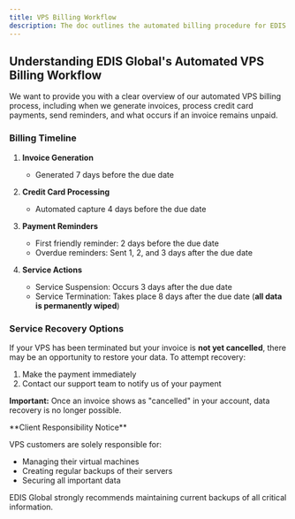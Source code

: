 ```yaml
---
title: VPS Billing Workflow
description: The doc outlines the automated billing procedure for EDIS Global VPS services, including invoice generation, credit card captures, friendly and overdue reminders, service suspension, and termination.
---
```


## Understanding EDIS Global's Automated VPS Billing Workflow

We want to provide you with a clear overview of our automated VPS billing process, including when we generate invoices, process credit card payments, send reminders, and what occurs if an invoice remains unpaid.

### Billing Timeline

1. **Invoice Generation**
   - Generated 7 days before the due date
   
2. **Credit Card Processing**
   - Automated capture 4 days before the due date
   
3. **Payment Reminders**
   - First friendly reminder: 2 days before the due date
   - Overdue reminders: Sent 1, 2, and 3 days after the due date
   
4. **Service Actions**
   - Service Suspension: Occurs 3 days after the due date
   - Service Termination: Takes place 8 days after the due date (**all data is permanently wiped**)

### Service Recovery Options

If your VPS has been terminated but your invoice is **not yet cancelled**, there may be an opportunity to restore your data. To attempt recovery:

1. Make the payment immediately
2. Contact our support team to notify us of your payment

**Important:** Once an invoice shows as "cancelled" in your account, data recovery is no longer possible.

<Note>
**Client Responsibility Notice**

VPS customers are solely responsible for:
- Managing their virtual machines
- Creating regular backups of their servers
- Securing all important data

EDIS Global strongly recommends maintaining current backups of all critical information.
</Note>